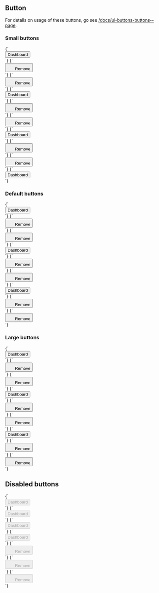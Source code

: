 
<Meta title="Atoms/Button/Base" />

## Button

For details on usage of these buttons, go see [/docs/ui-buttons-buttons--page](UI/buttons).

### Small buttons

<Canvas>
  <Story name="Small primary">
    {`
      <div class="u-padding-m">
        <button class="a-button a-button--small">
          Dashboard
        </button>
      </div>
    `}
  </Story>
  <Story name="Small primary square">
    {`
      <div class="u-padding-m">
        <button class="a-button a-button--small a-button--square">
          <svg width="20" height="20" class="a-icon a-icon--s" aria-hidden="true" focusable="false">
            <use xlink:href="${icons}#icon-plus"></use>
          </svg>
          <span class="u-sr-only">Remove</span>
        </button>
      </div>
    `}
  </Story>
  <Story name="Small primary round">
    {`
      <div class="u-padding-m">
        <button class="a-button a-button--small a-button--round a-button--square">
          <svg width="20" height="20" class="a-icon a-icon--s" aria-hidden="true" focusable="false">
            <use xlink:href="${icons}#icon-plus"></use>
          </svg>
          <span class="u-sr-only">Remove</span>
        </button>
      </div>
    `}
  </Story>
  <Story name="Small secondary">
    {`
      <div class="u-padding-m">
        <button class="a-button a-button--small a-button--secondary">
          Dashboard
        </button>
      </div>
    `}
  </Story>
  <Story name="Small secondary square">
    {`
      <div class="u-padding-m">
        <button class="a-button a-button--small a-button--square a-button--secondary">
          <svg width="20" height="20" class="a-icon a-icon--s" aria-hidden="true" focusable="false">
            <use xlink:href="${icons}#icon-plus"></use>
          </svg>
          <span class="u-sr-only">Remove</span>
        </button>
      </div>
    `}
  </Story>
  <Story name="Small secondary round">
    {`
      <div class="u-padding-m">
        <button class="a-button a-button--small a-button--round a-button--square a-button--secondary">
          <svg width="20" height="20" class="a-icon a-icon--s" aria-hidden="true" focusable="false">
            <use xlink:href="${icons}#icon-plus"></use>
          </svg>
          <span class="u-sr-only">Remove</span>
        </button>
      </div>
    `}
  </Story>
  <Story name="Small transparent">
    {`
      <div class="u-padding-m">
        <button class="a-button a-button--small a-button--transparent">
          Dashboard
        </button>
      </div>
    `}
  </Story>
  <Story name="Small transparent square">
    {`
      <div class="u-padding-m">
        <button class="a-button a-button--small a-button--transparent a-button--square">
          <svg width="20" height="20" class="a-icon a-icon--s" aria-hidden="true" focusable="false">
            <use xlink:href="${icons}#icon-plus"></use>
          </svg>
          <span class="u-sr-only">Remove</span>
        </button>
      </div>
    `}
  </Story>
  <Story name="Small transparent round">
    {`
      <div class="u-padding-m">
        <button class="a-button a-button--small a-button--transparent a-button--round a-button--square">
          <svg width="20" height="20" class="a-icon a-icon--s" aria-hidden="true" focusable="false">
            <use xlink:href="${icons}#icon-plus"></use>
          </svg>
          <span class="u-sr-only">Remove</span>
        </button>
      </div>
    `}
  </Story>
  <Story name="Small tab">
    {`
      <div class="u-padding-m">
        <button class="a-button a-button--small a-button--tab">
          Dashboard
        </button>
      </div>
    `}
  </Story>
</Canvas>

### Default buttons

<Canvas>
  <Story name="Default primary">
    {`
      <div class="u-padding-m">
        <button class="a-button">
          Dashboard
        </button>
      </div>
    `}
  </Story>
  <Story name="Default primary square">
    {`
      <div class="u-padding-m">
        <button class="a-button a-button--square">
          <svg width="20" height="20" class="a-icon a-icon--m" aria-hidden="true" focusable="false">
            <use xlink:href="${icons}#icon-plus"></use>
          </svg>
          <span class="u-sr-only">Remove</span>
        </button>
      </div>
    `}
  </Story>
  <Story name="Default primary round">
    {`
      <div class="u-padding-m">
        <button class="a-button a-button--round a-button--square">
          <svg width="20" height="20" class="a-icon a-icon--m" aria-hidden="true" focusable="false">
            <use xlink:href="${icons}#icon-plus"></use>
          </svg>
          <span class="u-sr-only">Remove</span>
        </button>
      </div>
    `}
  </Story>
  <Story name="Default secondary">
    {`
      <div class="u-padding-m">
        <button class="a-button a-button--secondary">
          Dashboard
        </button>
      </div>
    `}
  </Story>
  <Story name="Default secondary square">
    {`
      <div class="u-padding-m">
        <button class="a-button a-button--square a-button--secondary">
          <svg width="20" height="20" class="a-icon a-icon--m" aria-hidden="true" focusable="false">
            <use xlink:href="${icons}#icon-plus"></use>
          </svg>
          <span class="u-sr-only">Remove</span>
        </button>
      </div>
    `}
  </Story>
  <Story name="Default secondary round">
    {`
      <div class="u-padding-m">
        <button class="a-button a-button--square a-button--round a-button--square">
          <svg width="20" height="20" class="a-icon a-icon--m" aria-hidden="true" focusable="false">
            <use xlink:href="${icons}#icon-plus"></use>
          </svg>
          <span class="u-sr-only">Remove</span>
        </button>
      </div>
    `}
  </Story>
  <Story name="Default transparent">
    {`
      <div class="u-padding-m">
        <button class="a-button a-button--transparent">
          Dashboard
        </button>
      <div>
    `}
  </Story>
  <Story name="Default transparent square">
    {`
      <div class="u-padding-m">
        <button class="a-button a-button--transparent a-button--square">
          <svg width="20" height="20" class="a-icon a-icon--m" aria-hidden="true" focusable="false">
            <use xlink:href="${icons}#icon-plus"></use>
          </svg>
          <span class="u-sr-only">Remove</span>
        </button>
      </div>
    `}
  </Story>
  <Story name="Default transparent round">
    {`
      <div class="u-padding-m">
        <button class="a-button a-button--transparent a-button--round a-button--square">
          <svg width="20" height="20" class="a-icon a-icon--m" aria-hidden="true" focusable="false">
            <use xlink:href="${icons}#icon-plus"></use>
          </svg>
          <span class="u-sr-only">Remove</span>
        </button>
      </div>
    `}
  </Story>
</Canvas>

### Large buttons

<Canvas>
  <Story name="Large primary">
    {`
      <div class="u-padding-m">
        <button class="a-button a-button--large">
          Dashboard
        </button>
      </div>
    `}
  </Story>
  <Story name="Large primary square">
    {`
      <div class="u-padding-m">
        <button class="a-button a-button--large a-button--square">
          <svg width="20" height="20" class="a-icon a-icon--l" aria-hidden="true" focusable="false">
            <use xlink:href="${icons}#icon-plus"></use>
          </svg>
          <span class="u-sr-only">Remove</span>
        </button>
      </div>
    `}
  </Story>
  <Story name="Large primary round">
    {`
      <div class="u-padding-m">
        <button class="a-button a-button--large a-button--round a-button--square">
          <svg width="20" height="20" class="a-icon a-icon--l" aria-hidden="true" focusable="false">
            <use xlink:href="${icons}#icon-plus"></use>
          </svg>
          <span class="u-sr-only">Remove</span>
        </button>
      </div>
    `}
  </Story>
  <Story name="Large secondary">
    {`
      <div class="u-padding-m">
        <button class="a-button a-button--large a-button--secondary">
          Dashboard
        </button>
      </div>
    `}
  </Story>
  <Story name="Large secondary square">
    {`
      <div class="u-padding-m">
        <button class="a-button a-button--large a-button--square a-button--secondary">
          <svg width="20" height="20" class="a-icon a-icon--l" aria-hidden="true" focusable="false">
            <use xlink:href="${icons}#icon-plus"></use>
          </svg>
          <span class="u-sr-only">Remove</span>
        </button>
      </div>
    `}
  </Story>
  <Story name="Large secondary round">
    {`
      <div class="u-padding-m">
        <button class="a-button a-button--large a-button--round a-button--square a-button--secondary">
          <svg width="20" height="20" class="a-icon a-icon--l" aria-hidden="true" focusable="false">
            <use xlink:href="${icons}#icon-plus"></use>
          </svg>
          <span class="u-sr-only">Remove</span>
        </button>
      </div>
    `}
  </Story>
  <Story name="Large transparent">
    {`
      <div class="u-padding-m">
        <button class="a-button a-button--large a-button--transparent">
          Dashboard
        </button>
      </div>
    `}
  </Story>
  <Story name="Large transparent square">
    {`
      <div class="u-padding-m">
        <button class="a-button a-button--large a-button--transparent a-button--square">
          <svg width="20" height="20" class="a-icon a-icon--l" aria-hidden="true" focusable="false">
            <use xlink:href="${icons}#icon-plus"></use>
          </svg>
          <span class="u-sr-only">Remove</span>
        </button>
      </div>
    `}
  </Story>
  <Story name="Large transparent round">
    {`
      <div class="u-padding-m">
        <button class="a-button a-button--large a-button--transparent a-button--round a-button--square a-button--square">
          <svg width="20" height="20" class="a-icon a-icon--l" aria-hidden="true" focusable="false">
            <use xlink:href="${icons}#icon-plus"></use>
          </svg>
          <span class="u-sr-only">Remove</span>
        </button>
      </div>
    `}
  </Story>
</Canvas>

## Disabled buttons

<Canvas>
  <Story name="Primary (Disabled)">
    {`
      <div class="u-padding-m">
        <button class="a-button" disabled>
          Dashboard
        </button>
      <div>
    `}
  </Story>
  <Story name="Secondary (Disabled)">
    {`
      <div class="u-padding-m">
        <button class="a-button a-button--secondary" disabled>
          Dashboard
        </button>
      <div>
    `}
  </Story>
  <Story name="Transparent (Disabled)">
    {`
      <div class="u-padding-m">
        <button class="a-button a-button--transparent" disabled>
          Dashboard
        </button>
      <div>
    `}
  </Story>
  <Story name="Tab (Disabled)">
    {`
      <div class="u-padding-m">
        <button class="a-button a-button--tab" disabled>
          Dashboard
        </button>
      <div>
    `}
  </Story>
  <Story name="Primary square (Disabled)">
    {`
      <div class="u-padding-m">
        <button class="a-button a-button--square" disabled>
          <svg width="20" height="20" class="a-icon a-icon--m" aria-hidden="true" focusable="false">
            <use xlink:href="${icons}#icon-plus"></use>
          </svg>
          <span class="u-sr-only">Remove</span>
        </button>
      </div>
    `}
  </Story>
  <Story name="Secondary square (Disabled)">
    {`
      <div class="u-padding-m">
        <button class="a-button a-button--secondary a-button--square" disabled>
          <svg width="20" height="20" class="a-icon a-icon--m" aria-hidden="true" focusable="false">
            <use xlink:href="${icons}#icon-plus"></use>
          </svg>
          <span class="u-sr-only">Remove</span>
        </button>
      </div>
    `}
  </Story>
  <Story name="Transparent square (Disabled)">
    {`
      <div class="u-padding-m">
        <button class="a-button a-button--transparent a-button--square" disabled>
          <svg width="20" height="20" class="a-icon a-icon--m" aria-hidden="true" focusable="false">
            <use xlink:href="${icons}#icon-plus"></use>
          </svg>
          <span class="u-sr-only">Remove</span>
        </button>
      </div>
    `}
  </Story>
</Canvas>
